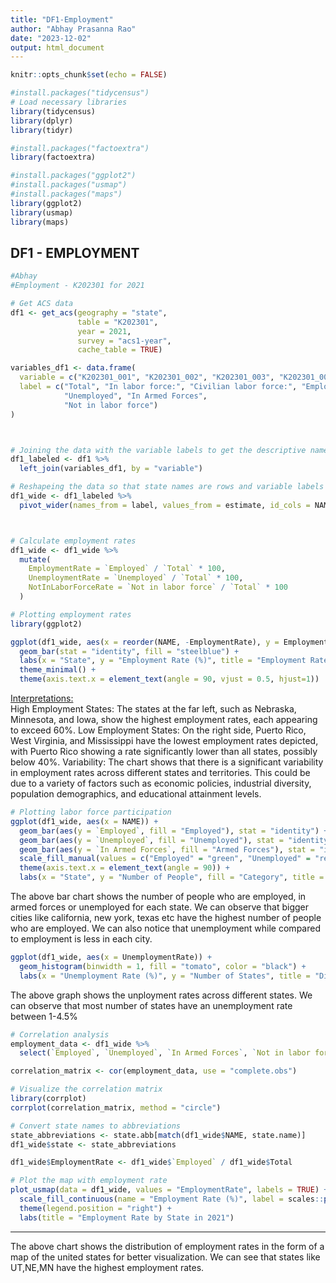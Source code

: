 ```yaml
---
title: "DF1-Employment"
author: "Abhay Prasanna Rao"
date: "2023-12-02"
output: html_document
---
```


```r
knitr::opts_chunk$set(echo = FALSE)
```

```r
#install.packages("tidycensus")
# Load necessary libraries
library(tidycensus)
library(dplyr)
library(tidyr)

#install.packages("factoextra")
library(factoextra)

#install.packages("ggplot2")
#install.packages("usmap")
#install.packages("maps")
library(ggplot2)
library(usmap)
library(maps)
```

## DF1 - EMPLOYMENT

```r
#Abhay
#Employment - K202301 for 2021

# Get ACS data
df1 <- get_acs(geography = "state", 
               table = "K202301", 
               year = 2021, 
               survey = "acs1-year", 
               cache_table = TRUE)

variables_df1 <- data.frame(
  variable = c("K202301_001", "K202301_002", "K202301_003", "K202301_004", "K202301_005", "K202301_006", "K202301_007"),
  label = c("Total", "In labor force:", "Civilian labor force:", "Employed", 
            "Unemployed", "In Armed Forces", 
            "Not in labor force")
)



# Joining the data with the variable labels to get the descriptive names
df1_labeled <- df1 %>%
  left_join(variables_df1, by = "variable")

# Reshapeing the data so that state names are rows and variable labels are columns
df1_wide <- df1_labeled %>%
  pivot_wider(names_from = label, values_from = estimate, id_cols = NAME)




```

```r
# Calculate employment rates
df1_wide <- df1_wide %>%
  mutate(
    EmploymentRate = `Employed` / `Total` * 100,
    UnemploymentRate = `Unemployed` / `Total` * 100,
    NotInLaborForceRate = `Not in labor force` / `Total` * 100
  )

# Plotting employment rates
library(ggplot2)

ggplot(df1_wide, aes(x = reorder(NAME, -EmploymentRate), y = EmploymentRate)) +
  geom_bar(stat = "identity", fill = "steelblue") +
  labs(x = "State", y = "Employment Rate (%)", title = "Employment Rates by State") +
  theme_minimal() +
  theme(axis.text.x = element_text(angle = 90, vjust = 0.5, hjust=1))

```

[Interpretations:]{.underline}\
High Employment States: The states at the far left, such as Nebraska, Minnesota, and Iowa, show the highest employment rates, each appearing to exceed 60%. Low Employment States: On the right side, Puerto Rico, West Virginia, and Mississippi have the lowest employment rates depicted, with Puerto Rico showing a rate significantly lower than all states, possibly below 40%. Variability: The chart shows that there is a significant variability in employment rates across different states and territories. This could be due to a variety of factors such as economic policies, industrial diversity, population demographics, and educational attainment levels.

```r
# Plotting labor force participation
ggplot(df1_wide, aes(x = NAME)) +
  geom_bar(aes(y = `Employed`, fill = "Employed"), stat = "identity") +
  geom_bar(aes(y = `Unemployed`, fill = "Unemployed"), stat = "identity") +
  geom_bar(aes(y = `In Armed Forces`, fill = "Armed Forces"), stat = "identity") +
  scale_fill_manual(values = c("Employed" = "green", "Unemployed" = "red", "Armed Forces" = "blue")) +
  theme(axis.text.x = element_text(angle = 90)) +
  labs(x = "State", y = "Number of People", fill = "Category", title = "Labor Force Participation by State")

```

The above bar chart shows the number of people who are employed, in armed forces or unemployed for each state. We can observe that bigger cities like california, new york, texas etc have the highest number of people who are employed. We can also notice that unemployment while compared to employment is less in each city.

```r
ggplot(df1_wide, aes(x = UnemploymentRate)) +
  geom_histogram(binwidth = 1, fill = "tomato", color = "black") +
  labs(x = "Unemployment Rate (%)", y = "Number of States", title = "Distribution of Unemployment Rates across States")

```

The above graph shows the unployment rates across different states. We can observe that most number of states have an unemployment rate between 1-4.5%

```r
# Correlation analysis
employment_data <- df1_wide %>%
  select(`Employed`, `Unemployed`, `In Armed Forces`, `Not in labor force`)

correlation_matrix <- cor(employment_data, use = "complete.obs")

# Visualize the correlation matrix
library(corrplot)
corrplot(correlation_matrix, method = "circle")

```

```r

# Convert state names to abbreviations
state_abbreviations <- state.abb[match(df1_wide$NAME, state.name)]
df1_wide$state <- state_abbreviations

df1_wide$EmploymentRate <- df1_wide$`Employed` / df1_wide$Total 

# Plot the map with employment rate
plot_usmap(data = df1_wide, values = "EmploymentRate", labels = TRUE) +
  scale_fill_continuous(name = "Employment Rate (%)", label = scales::percent_format()) +
  theme(legend.position = "right") +
  labs(title = "Employment Rate by State in 2021")


```

------------------------------------------------------------------------

The above chart shows the distribution of employment rates in the form of a map of the united states for better visualization. We can see that states like UT,NE,MN have the highest employment rates.
